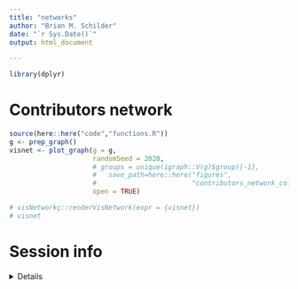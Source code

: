 ```yaml
---
title: "networks"
author: "Brian M. Schilder"
date: "`r Sys.Date()`"
output: html_document

---
```


```r
library(dplyr)

```

# Contributors network

```r
source(here::here("code","functions.R"))
g <- prep_graph()
visnet <- plot_graph(g = g,  
                     randomSeed = 2020,
                     # groups = unique(igraph::V(g)$group)[-1],
                     #   save_path=here::here("figures",
                     #                        "contributors_network_collapsed.html"),
                     open = TRUE)

# visNetworkç::renderVisNetwork(expr = {visnet})
# visnet

```


# Session info
<details>
```r
utils::sessionInfo()
```
</details>